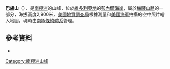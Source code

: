 {{coord|73|14|S|163|3|E|display=title}}

'''巴盧山'''（{{lang-en|Mount Ballou}}），是[[南極洲|南極洲]]的山峰，位於[[維多利亞地|維多利亞地]]的[[彭內爾海岸|彭內爾海岸]]，屬於[[梅薩山脈|梅薩山脈]]的一部分，海拔高度2,900米，[[美國地質調查局|美國地質調查局]]根據測量和[[美國海軍|美國海軍]]拍攝的空中照片繪入地圖，現時由[[南極條約體系|南極條約體系]]管理。

==參考資料==
* {{usgs-gazetteer}}

{{Antarctica-geo-stub}}
[[Category:南極洲山峰|Category:南極洲山峰]]
